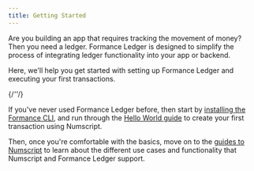 ```yaml
---
title: Getting Started
---
```



Are you building an app that requires tracking the movement of money? Then you need a ledger. Formance Ledger is designed to simplify the process of integrating ledger functionality into your app or backend.

Here, we'll help you get started with setting up Formance Ledger and executing your first transactions.

{/*'<!-- a happy graphic here! -->'*/}

If you've never used Formance Ledger before, then start by [installing the Formance CLI](installation), and run through the [Hello World guide](hello-world) to create your first transaction using Numscript.

Then, once you're comfortable with the basics, move on to the [guides to Numscript](/ledger/numscript/) to learn about the different use cases and functionality that Numscript and Formance Ledger support.

<DocCardList items={useCurrentSidebarCategory().items}/>
